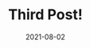 ---
title: Third Post!
slug: third-post
date: 2021-08-02
featureImage: schindeln.jpg
excerpt: Schindeln. Keine Windeln.
---